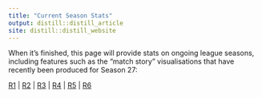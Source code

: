 ```yaml
---
title: "Current Season Stats"
output: distill::distill_article
site: distill::distill_website
---
```


When it's finished, this page will provide stats on ongoing league seasons, including features such as the "match story" visualisations that have recently been produced for Season 27:

[R1](temp/s27_r1_allmatches.pdf) | [R2](temp/s27_r2_allmatches.pdf) | [R3](temp/s27_r3_allmatches.pdf) | [R4](temp/s27_r4_allmatches.pdf) | [R5](temp/s27_r5_allmatches.pdf) | [R6](temp/s27_r6_allmatches.pdf)